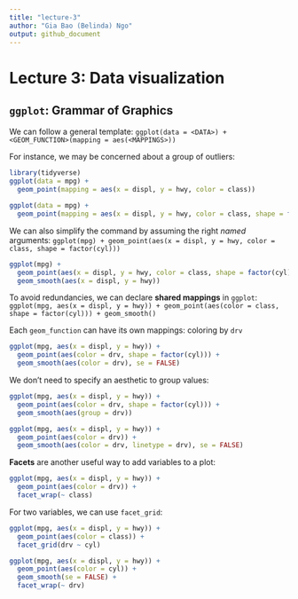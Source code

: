 ```yaml
---
title: "lecture-3"
author: "Gia Bao (Belinda) Ngo"
output: github_document
---
```


# Lecture 3: Data visualization

## `ggplot`: Grammar of Graphics

We can follow a general template: `ggplot(data = <DATA>) + <GEOM_FUNCTION>(mapping = aes(<MAPPINGS>))`

For instance, we may be concerned about a group of outliers:

```r
library(tidyverse)
ggplot(data = mpg) +
  geom_point(mapping = aes(x = displ, y = hwy, color = class))
```

```r
ggplot(data = mpg) +
  geom_point(mapping = aes(x = displ, y = hwy, color = class, shape = factor(cyl)))
```

We can also simplify the command by assuming the right *named* arguments: `ggplot(mpg) + geom_point(aes(x = displ, y = hwy, color = class, shape = factor(cyl)))`

```r
ggplot(mpg) +
  geom_point(aes(x = displ, y = hwy, color = class, shape = factor(cyl))) +
  geom_smooth(aes(x = displ, y = hwy))
```

To avoid redundancies, we can declare **shared mappings** in `ggplot`: `ggplot(mpg, aes(x = displ, y = hwy)) + geom_point(aes(color = class, shape = factor(cyl))) + geom_smooth()`

Each `geom_function` can have its own mappings: coloring by `drv`

```r
ggplot(mpg, aes(x = displ, y = hwy)) +
  geom_point(aes(color = drv, shape = factor(cyl))) +
  geom_smooth(aes(color = drv), se = FALSE)
```

We don't need to specify an aesthetic to group values:

```r
ggplot(mpg, aes(x = displ, y = hwy)) +
  geom_point(aes(color = drv, shape = factor(cyl))) +
  geom_smooth(aes(group = drv))
```

```r
ggplot(mpg, aes(x = displ, y = hwy)) +
  geom_point(aes(color = drv)) +
  geom_smooth(aes(color = drv, linetype = drv), se = FALSE)
```

**Facets** are another useful way to add variables to a plot:

```r
ggplot(mpg, aes(x = displ, y = hwy)) +
  geom_point(aes(color = drv)) +
  facet_wrap(~ class)
```

For two variables, we can use `facet_grid`:

```r
ggplot(mpg, aes(x = displ, y = hwy)) +
  geom_point(aes(color = class)) +
  facet_grid(drv ~ cyl)
```

```r
ggplot(mpg, aes(x = displ, y = hwy)) +
  geom_point(aes(color = cyl)) +
  geom_smooth(se = FALSE) +
  facet_wrap(~ drv)
```
